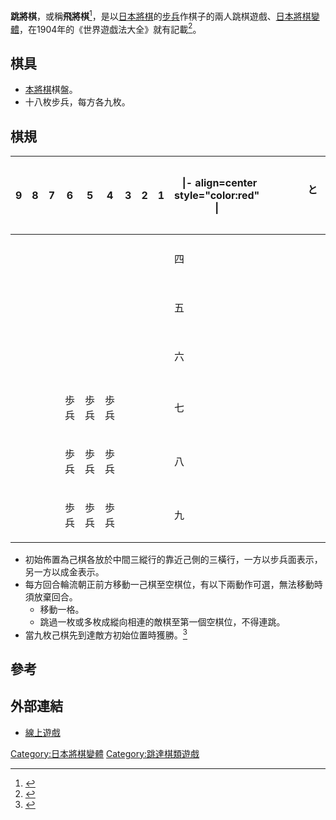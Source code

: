 {{japanese|japanese=跳び将棋、飛び将棋|kana=とびしょうぎ、とびしょうぎ|romaji=tobi shōgi}}

'''跳將棋'''，或稱'''飛將棋'''<ref>{{Cite web |url=http://www.asahi-net.or.jp/~gq9s-imi/Tobisyougi.htm |title=「飛び将棋」でお遊びください。 |access-date=2014-05-07 |archive-url=https://web.archive.org/web/20150923175757/http://www.asahi-net.or.jp/~gq9s-imi/Tobisyougi.htm |archive-date=2015-09-23 |dead-url=yes }}</ref>，是以[[日本將棋|日本將棋]]的[[步兵_(日本將棋)|步兵]]作棋子的兩人跳棋遊戲、[[日本將棋變體|日本將棋變體]]，在1904年的《世界遊戯法大全》就有記載<ref>{{Cite web |url=http://www.nakajim.net/index.php?%E8%B7%B3%E3%81%B3%E5%B0%86%E6%A3%8B%20%EF%BC%8F%20%E8%B7%B3%E3%81%B3%E7%A2%81 |title=跳び将棋 ／ 跳び碁 |access-date=2014-05-07 |archive-url=https://web.archive.org/web/20140508025952/http://www.nakajim.net/index.php?%E8%B7%B3%E3%81%B3%E5%B0%86%E6%A3%8B%20%EF%BC%8F%20%E8%B7%B3%E3%81%B3%E7%A2%81 |archive-date=2014-05-08 |dead-url=yes }}</ref>。

==棋具==
*[[本將棋|本將棋]]棋盤。
*十八枚步兵，每方各九枚。

== 棋規==
{| style="background:#ffdead" border="1" cellspacing="0" 
|- align=center border="0" bgcolor=white  
! style="width:33px" | 9 !! style="width:33px" | 8 !! style="width:33px" | 7 !! style="width:33px" | 6 !! style="width:33px" | 5 !! style="width:33px" | 4 !! style="width:33px" | 3 !! style="width:33px" | 2 !! style="width:33px" | 1 !!   
|- align=center style="color:red" | 
|   ||  ||   || と<br>  || と<br>  || と<br>  ||    ||    ||    || style="width:20px" bgcolor=white style="color:black" | 一 
|- align=center style="color:red" | 
|   ||  ||   || と<br>  || と<br>  || と<br>  ||    ||    ||    || style="width:20px" bgcolor=white style="color:black" |二 
|- align=center style="color:red" | 
|   ||  ||   || と<br>  || と<br>  || と<br>  ||    ||    ||    || style="width:20px" bgcolor=white style="color:black" |三 
|- align=center  
|  <br>  ||   ||   ||   ||   ||   ||   ||   ||   || bgcolor=white | 四 
|- align=center  
|  <br>  ||   ||   ||   ||   ||   ||   ||   ||   || bgcolor=white | 五 
|- align=center  
|  <br>  ||   ||   ||   ||   ||   ||   ||   ||   || bgcolor=white | 六 
|- align=center 
|   ||   ||   || 歩<br>兵 || 歩<br>兵 || 歩<br>兵 ||  ||  ||  || bgcolor=white | 七 
|- align=center  
|   ||   ||   || 歩<br>兵 || 歩<br>兵 || 歩<br>兵 ||  ||  ||  || bgcolor=white |  八 
|- align=center 
|   ||   ||   || 歩<br>兵 || 歩<br>兵 || 歩<br>兵 ||  ||  ||  || bgcolor=white | 九 
|}
*初始佈置為己棋各放於中間三縱行的靠近己側的三橫行，一方以步兵面表示，另一方以成金表示。
*每方回合輪流朝正前方移動一己棋至空棋位，有以下兩動作可選，無法移動時須放棄回合。
**移動一格。
**跳過一枚或多枚成縱向相連的敵棋至第一個空棋位，不得連跳。
*當九枚己棋先到達敵方初始位置時獲勝。<ref>{{Cite web |url=http://homepage3.nifty.com/yuuyuu-sya/select/syougiasobi/tobisyougi.htm |title=跳び将棋（カエル跳び）  |access-date=2014-05-07 |archive-url=https://web.archive.org/web/20140508030501/http://homepage3.nifty.com/yuuyuu-sya/select/syougiasobi/tobisyougi.htm |archive-date=2014-05-08 |dead-url=yes }}</ref>

==參考==
{{reflist}}

==外部連結==
*[http://www1.kiy.jp/~yoka/gameland/TobiShougi/TobiShougi_swf.cgi 線上遊戲]

[[Category:日本將棋變體|Category:日本將棋變體]]
[[Category:跳達棋類遊戲|Category:跳達棋類遊戲]]